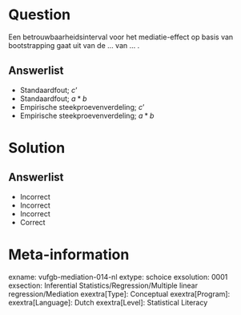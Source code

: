 Question
========

Een betrouwbaarheidsinterval voor het mediatie-effect op basis van  bootstrapping gaat uit van de ... van ... .
  
Answerlist
----------
* Standaardfout; $c’$
* Standaardfout; $a*b$
* Empirische steekproevenverdeling; $c’$
* Empirische steekproevenverdeling; $a*b$

Solution
========

Answerlist
----------
* Incorrect
* Incorrect
* Incorrect
* Correct

Meta-information
================
exname: vufgb-mediation-014-nl
extype: schoice
exsolution: 0001
exsection: Inferential Statistics/Regression/Multiple linear regression/Mediation
exextra[Type]: Conceptual
exextra[Program]: 
exextra[Language]: Dutch
exextra[Level]: Statistical Literacy